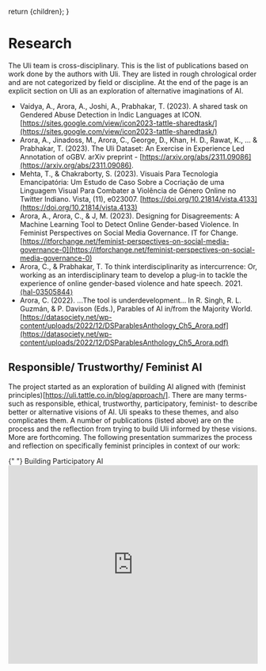 
  return <ContentPageShell>{children}</ContentPageShell>;
}

# Research

The Uli team is cross-disciplinary. This is the list of publications based on work done by the authors with Uli. They are listed in rough chrological order and are not categorized by field or discipline. At the end of the page is an explicit section on Uli as an exploration of alternative imaginations of AI.

- Vaidya, A., Arora, A., Joshi, A., Prabhakar, T. (2023). A shared task on Gendered Abuse Detection in Indic Languages at ICON. [https://sites.google.com/view/icon2023-tattle-sharedtask/](https://sites.google.com/view/icon2023-tattle-sharedtask/)
- Arora, A., Jinadoss, M., Arora, C., George, D., Khan, H. D., Rawat, K., ... & Prabhakar, T. (2023). The Uli Dataset: An Exercise in Experience Led Annotation of oGBV. arXiv preprint - [https://arxiv.org/abs/2311.09086](https://arxiv.org/abs/2311.09086).
- Mehta, T., & Chakraborty, S. (2023). Visuais Para Tecnologia Emancipatória: Um Estudo de Caso Sobre a Cocriação de uma Linguagem Visual Para Combater a Violência de Género Online no Twitter Indiano. Vista, (11), e023007. [https://doi.org/10.21814/vista.4133](https://doi.org/10.21814/vista.4133)
- Arora, A., Arora, C., & J, M. (2023). Designing for Disagreements: A Machine Learning Tool to Detect Online Gender-based Violence. In Feminist Perspectives on Social Media Governance. IT for Change. [https://itforchange.net/feminist-perspectives-on-social-media-governance-0](https://itforchange.net/feminist-perspectives-on-social-media-governance-0)
- Arora, C., & Prabhakar, T. To think interdisciplinarity as intercurrence: Or, working as an interdisciplinary team to develop a plug-in to tackle the experience of online gender-based violence and hate speech. 2021. [⟨hal-03505844⟩](https://hal.science/hal-03505844)
- Arora, C. (2022). ...The tool is underdevelopment... In R. Singh, R. L. Guzmán, & P. Davison (Eds.), Parables of AI in/from the Majority World. [https://datasociety.net/wp-content/uploads/2022/12/DSParablesAnthology_Ch5_Arora.pdf](https://datasociety.net/wp-content/uploads/2022/12/DSParablesAnthology_Ch5_Arora.pdf)

## Responsible/ Trustworthy/ Feminist AI

The project started as an exploration of building AI aligned with (feminist principles)[https://uli.tattle.co.in/blog/approach/]. There are many terms- such as responsible, ethical, trustworthy, participatory, feminist- to describe better or alternative visions of AI. Uli speaks to these themes, and also complicates them. A number of publications (listed above) are on the process and the reflection from trying to build Uli informed by these visions. More are forthcoming. The following presentation summarizes the process and reflection on specifically feminist principles in context of our work:

<Box>
  <Box>
    <Text style={{ fontSize: "1.4em" }} margin={{ bottom: "0.8em" }}>
      {" "}
      Building Participatory AI
    </Text>
    <Box fill>
      <iframe
        width="100%"
        height="400"
        src="https://www.youtube.com/embed/Zt088nILmDM"
        title="A New Thing Under the Sun? Alternative Visions for Tech in the Age of AI"
        frameborder="0"
        allow="accelerometer; autoplay; clipboard-write; encrypted-media; gyroscope; picture-in-picture; web-share"
        referrerpolicy="strict-origin-when-cross-origin"
        allowfullscreen
      ></iframe>
    </Box>
  </Box>
</Box>

